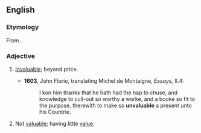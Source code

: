 ==English==
===Etymology===
From {{prefix|un|valuable}}.

===Adjective===
{{en-adj}}

# {{context|obsolete|lang=en}} [[invaluable|Invaluable]]; beyond price. {{defdate|16th-18th c.}}
#*'''1603''', John Florio, translating Michel de Montaigne, ''Essays'', II.4:
#*:I kon him thanks that he hath had the hap to chuse, and knowledge to cull-out so worthy a worke, and a booke so fit to the purpose, therewith to make so '''unvaluable''' a present unto his Countrie.
# {{context|rare|lang=en}} Not [[valuable]]; having little [[value]]. {{defdate|from 17th c.}}